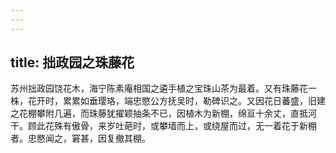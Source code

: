 ```yaml
---
---
---
```

title: 拙政园之珠藤花
---



苏州拙政园饶花木，海宁陈素庵相国之遴手植之宝珠山茶为最着。又有珠藤花一株，花开时，累累如垂璎珞，端忠愍公方抚吴时，勒碑识之。又因花日蕃盛，旧建之花棚攀附几遍，而珠藤犹擢颖抽条不已，因植木为新棚，绵亘十余丈，直抵河干。顾此花殊有傲骨，来岁吐葩时，或攀墙而上，或绕屋而过，无一着花于新棚者。忠愍闻之，窘甚，因复撤其棚。